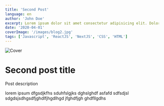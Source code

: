 ```yaml
---
title: 'Second Post'
language: en
author: 'John Doe'
excerpt: Lorem ipsum dolor sit amet consectetur adipisicing elit. Doloremque odio alias similique repudiandae ratione
date: '2020-04-01'
coverImage: '/images/blog2.jpg'
tags: ['Javascript', 'ReactJS', 'NextJS', 'CSS', 'HTML']
---
```


![Cover](/images/blog2.jpg)

# Second post title

Post description

lorem ipsum dfgsdjkfhs sduhfslgjks dghslghdf asfafd sdfsdjsl sdgdsjsdhgsdfjghdlfjhgdlhgd jfghdfjgh ghdfllgdhs
